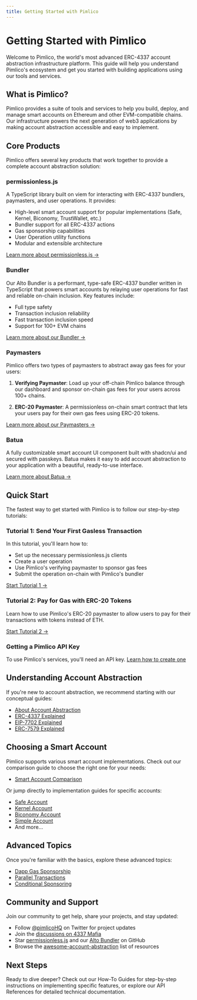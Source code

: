 ```yaml
---
title: Getting Started with Pimlico
---
```


# Getting Started with Pimlico

Welcome to Pimlico, the world's most advanced ERC-4337 account abstraction infrastructure platform. This guide will help you understand Pimlico's ecosystem and get you started with building applications using our tools and services.

## What is Pimlico?

Pimlico provides a suite of tools and services to help you build, deploy, and manage smart accounts on Ethereum and other EVM-compatible chains. Our infrastructure powers the next generation of web3 applications by making account abstraction accessible and easy to implement.

## Core Products

Pimlico offers several key products that work together to provide a complete account abstraction solution:

### permissionless.js

A TypeScript library built on viem for interacting with ERC-4337 bundlers, paymasters, and user operations. It provides:

- High-level smart account support for popular implementations (Safe, Kernel, Biconomy, TrustWallet, etc.)
- Bundler support for all ERC-4337 actions
- Gas sponsorship capabilities
- User Operation utility functions
- Modular and extensible architecture

[Learn more about permissionless.js →](/references/permissionless)

### Bundler

Our Alto Bundler is a performant, type-safe ERC-4337 bundler written in TypeScript that powers smart accounts by relaying user operations for fast and reliable on-chain inclusion. Key features include:

- Full type safety
- Transaction inclusion reliability
- Fast transaction inclusion speed
- Support for 100+ EVM chains

[Learn more about our Bundler →](/references/bundler)

### Paymasters

Pimlico offers two types of paymasters to abstract away gas fees for your users:

1. **Verifying Paymaster**: Load up your off-chain Pimlico balance through our dashboard and sponsor on-chain gas fees for your users across 100+ chains.

2. **ERC-20 Paymaster**: A permissionless on-chain smart contract that lets your users pay for their own gas fees using ERC-20 tokens.

[Learn more about our Paymasters →](/references/paymaster)

### Batua

A fully customizable smart account UI component built with shadcn/ui and secured with passkeys. Batua makes it easy to add account abstraction to your application with a beautiful, ready-to-use interface.

[Learn more about Batua →](https://batua.sh/)

## Quick Start

The fastest way to get started with Pimlico is to follow our step-by-step tutorials:

### Tutorial 1: Send Your First Gasless Transaction

In this tutorial, you'll learn how to:
- Set up the necessary permissionless.js clients
- Create a user operation
- Use Pimlico's verifying paymaster to sponsor gas fees
- Submit the operation on-chain with Pimlico's bundler

[Start Tutorial 1 →](/references/permissionless/tutorial/tutorial-1)

### Tutorial 2: Pay for Gas with ERC-20 Tokens

Learn how to use Pimlico's ERC-20 paymaster to allow users to pay for their transactions with tokens instead of ETH.

[Start Tutorial 2 →](/references/permissionless/tutorial/tutorial-2)

### Getting a Pimlico API Key

To use Pimlico's services, you'll need an API key. [Learn how to create one](/guides/create-api-key)

## Understanding Account Abstraction

If you're new to account abstraction, we recommend starting with our conceptual guides:

- [About Account Abstraction](/guides/conceptual/account-abstraction)
- [ERC-4337 Explained](/guides/conceptual/erc4337)
- [EIP-7702 Explained](/guides/eip7702)
- [ERC-7579 Explained](/guides/conceptual/erc7579)

## Choosing a Smart Account

Pimlico supports various smart account implementations. Check out our comparison guide to choose the right one for your needs:

- [Smart Account Comparison](/guides/how-to/accounts/comparison)

Or jump directly to implementation guides for specific accounts:

- [Safe Account](/guides/how-to/accounts/use-safe-account)
- [Kernel Account](/guides/how-to/accounts/use-kernel-account)
- [Biconomy Account](/guides/how-to/accounts/use-biconomy-account)
- [Simple Account](/guides/how-to/accounts/use-simple-account)
- And more...

## Advanced Topics

Once you're familiar with the basics, explore these advanced topics:

- [Dapp Gas Sponsorship](/guides/how-to/dapp-gas-sponsorship)
- [Parallel Transactions](/guides/how-to/parallel-transactions)
- [Conditional Sponsoring](/guides/how-to/paymasters/conditional-sponsoring)

## Community and Support

Join our community to get help, share your projects, and stay updated:

- Follow [@pimlicoHQ](https://twitter.com/pimlicoHQ) on Twitter for project updates
- Join the [discussions on 4337 Mafia](https://t.me/+emlONDb-lXI4ZTFh)
- Star [permissionless.js](https://github.com/pimlicolabs/permissionless.js) and our [Alto Bundler](https://github.com/pimlicolabs/alto) on GitHub
- Browse the [awesome-account-abstraction](https://github.com/4337Mafia/awesome-account-abstraction) list of resources

## Next Steps

Ready to dive deeper? Check out our How-To Guides for step-by-step instructions on implementing specific features, or explore our API References for detailed technical documentation.
